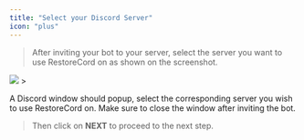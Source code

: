 ```yaml
---
title: "Select your Discord Server"
icon: "plus"
---
```


> After inviting your bot to your server, select the server you want to use RestoreCord on as shown on the screenshot.
<Frame>
  <img src="/images/setup_create-server_select-server.png" />
</Frame>
>

<Note>A Discord window should popup, select the corresponding server you wish to use RestoreCord on. Make sure to close the window after inviting the bot.</Note>

> Then click on **NEXT** to proceed to the next step.

<Card title="Continue with the next step!" icon="arrow-right" href="/guides/setup/server/select-role" color="2ab673"></Card>

